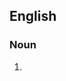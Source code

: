 {{also|anapaests|Anapästs}}
==English==

===Noun===
{{head|en|noun plural form}}

# {{plural of|anapæst|lang=en}}